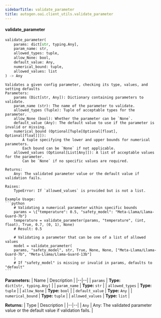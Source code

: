 ```yaml
---
sidebarTitle: validate_parameter
title: autogen.oai.client_utils.validate_parameter
---
```


<code class="doc-symbol doc-symbol-heading doc-symbol-function"></code>
#### validate_parameter

```python
validate_parameter(
    params: dict[str, typing.Any],
    param_name: str,
    allowed_types: tuple,
    allow_None: bool,
    default_value: Any,
    numerical_bound: tuple,
    allowed_values: list
) -> Any
```

    Validates a given config parameter, checking its type, values, and setting defaults
    Parameters:
        params (Dict[str, Any]): Dictionary containing parameters to validate.
        param_name (str): The name of the parameter to validate.
        allowed_types (Tuple): Tuple of acceptable types for the parameter.
        allow_None (bool): Whether the parameter can be `None`.
        default_value (Any): The default value to use if the parameter is invalid or missing.
        numerical_bound (Optional[Tuple[Optional[float], Optional[float]]]):
            A tuple specifying the lower and upper bounds for numerical parameters.
            Each bound can be `None` if not applicable.
        allowed_values (Optional[List[Any]]): A list of acceptable values for the parameter.
            Can be `None` if no specific values are required.
    
    Returns:
        Any: The validated parameter value or the default value if validation fails.
    
    Raises:
        TypeError: If `allowed_values` is provided but is not a list.
    
    Example Usage:
    ```python
        # Validating a numerical parameter within specific bounds
        params = \{"temperature": 0.5, "safety_model": "Meta-Llama/Llama-Guard-7b"}
        temperature = validate_parameter(params, "temperature", (int, float), True, 0.7, (0, 1), None)
        # Result: 0.5
    
        # Validating a parameter that can be one of a list of allowed values
        model = validate_parameter(
        params, "safety_model", str, True, None, None, ["Meta-Llama/Llama-Guard-7b", "Meta-Llama/Llama-Guard-13b"]
        )
        # If "safety_model" is missing or invalid in params, defaults to "default"
    ```

<b>Parameters:</b>
| Name | Description |
|--|--|
| `params` | **Type:** `dict[str, typing.Any]` |
| `param_name` | **Type:** `str` |
| `allowed_types` | **Type:** `tuple` |
| `allow_None` | **Type:** `bool` |
| `default_value` | **Type:** `Any` |
| `numerical_bound` | **Type:** `tuple` |
| `allowed_values` | **Type:** `list` |

<b>Returns:</b>
| Type | Description |
|--|--|
| `Any` | Any: The validated parameter value or the default value if validation fails. |

<br />